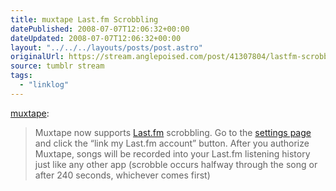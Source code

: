 ```yaml
---
title: muxtape Last.fm Scrobbling
datePublished: 2008-07-07T12:06:32+00:00
dateUpdated: 2008-07-07T12:06:32+00:00
layout: "../../../layouts/posts/post.astro"
originalUrl: https://stream.anglepoised.com/post/41307804/lastfm-scrobbling
source: tumblr stream
tags:
  - "linklog"
---
```


[muxtape][1]:

> Muxtape now supports [Last.fm][2] scrobbling. Go to the [settings page][3] and click the “link my Last.fm account” button. After you authorize Muxtape, songs will be recorded into your Last.fm listening history just like any other app (scrobble occurs halfway through the song or after 240 seconds, whichever comes first)

[1]: http://muxtape.tumblr.com/post/41303699/last-fm-scrobbling
[2]: http://www.last.fm/
[3]: http://muxtape.com/settings
